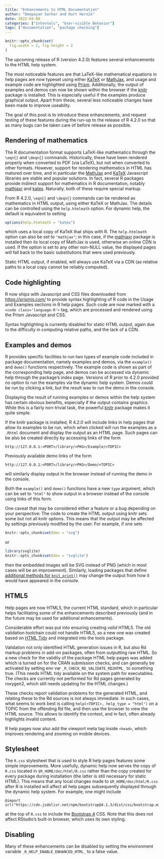 ```yaml
---
title: "Enhancements to HTML Documentation"
author: "Deepayan Sarkar and Kurt Hornik"
date: 2022-04-08
categories: ["Internals", "User-visible Behavior"]
tags: ["documentation", "package checking"]
---
```


```r
knitr::opts_chunk$set(
  fig.width = 2, fig.height = 2
)
```

The upcoming release of R (version 4.2.0) features several
enhancements to the HTML help system.

The most noticeable features are that LaTeX-like mathematical
equations in help pages are now typeset using either
[KaTeX](https://katex.org) or [MathJax](https://www.mathjax.org), and
usage and example code are highlighted using
[Prism](https://prismjs.com). Additionally, the output of examples and
demos can now be shown within the browser if the
[knitr](https://cran.r-project.org/package=knitr) package is
installed. This is especially useful if the examples produce graphical
output. Apart from these, several less noticeable changes have been
made to improve useablity.

The goal of this post is to introduce these enhancements, and
request testing of these features during the run-up to the release of
R 4.2.0 so that as many bugs can be taken care of before release as possible.

## Rendering of mathematics

The R documentation format supports LaTeX-like mathematics through the
`\eqn{}` and `\deqn{}` commands. Historically, these have been
rendered properly when converted to PDF (via LaTeX), but not when
converted to other formats. However, support for rendering mathematics
in HTML has matured over time, and in particular the
[MathJax](https://www.mathjax.org) and [KaTeX](https://katex.org)
Javascript libraries are stable and popular solutions. In fact,
several R packages provide indirect support for mathematics in R
documentation, notably
[mathjaxr](https://cran.r-project.org/package=mathjaxr) and
[katex](https://cran.r-project.org/package=katex). Naturally, both of
these require special markup.

From R 4.2.0, `\eqn{}` and `\deqn{}` commands can be rendered as
mathematics in HTML output, using either KaTeX or MathJax. The details
can be controlled using the `help.htmlmath` option. For dynamic help,
the default is equivalent to setting

```r
options(help.htmlmath = "katex")
```

which uses a local copy of KaTeX that ships with R. The
`help.htmlmath` option can also be set to `"mathjax"`; in this case,
if the [mathjaxr](https://cran.r-project.org/package=mathjaxr) package
is installed then its local copy of MathJax is used, otherwise an
online CDN is used. If the option is set to any other non-NULL value,
the displayed pages will fall back to the basic substitutions that
were used previously.

Static HTML output, if enabled, will always use KaTeX via a CDN (as
relative paths to a local copy cannot be reliably computed).

## Code highlighting

R now ships with Javascript and CSS files downloaded from
<https://prismjs.com/> to provide syntax highlighting of R code in the
Usage and Examples sections in R help pages. Such code are now marked
with a `<code class='language-R'>` tag, which are processed and
rendered using the Prism Javascript and CSS.

Syntax highlighting is currently disabled for static HTML output,
again due to the difficulty in computing relative paths, and the lack
of a CDN.

## Examples and demos

R provides specific facilities to run two types of example code
included in package documentation, namely examples and demos, via the
`example()` and `demo()` functions respectively. The example code is
shown as part of the corresponding help page, and demos can be
accessed via dynamic help through the package's index page. Versions
of R prior to 4.2.0 provided no option to run the examples via the
dynamic help system. Demos could be run by clicking a link, but the
result was to run the demo in the console.

Displaying the result of running examples or demos within the help
system has certain obvious benefits, especially if the output contains
graphics. While this is a fairly non-trivial task, the powerful
[knitr](https://cran.r-project.org/package=mathjaxr) package makes it
quite simple. 

If the knitr package is installed, R 4.2.0 will include links in help
pages that allow its examples to be run, which when clicked will run
the examples as a `.Rhtml` document and display the output as an HTML
page. Such pages can be also be created directly by accessing links of
the form

```
http://127.0.0.1:<PORT>/library/<PKG>/Example/<TOPIC>
```

Previously available demo links of the form

```
http://127.0.0.1:<PORT>/library/<PKG>/Demo/<TOPIC>
```

will similarly display output in the browser instead of running the
demo in the console. 

Both the `example()` and `demo()` functions have a new `type` argument,
which can be set to `"html"` to show output in a browser instead of
the console using links of this form.

One caveat that may be considered either a feature or a bug depending
on your perspective: The code to create the HTML output using knitr
sets some but not all knitr options. This means that the output may be
affected by settings previously modified by the user. For example, if
one sets

```r
knitr::opts_chunk$set(dev = "svg")
```

or

```r
library(svglite)
knitr::opts_chunk$set(dev = "svglite")
```

then the embedded images will be SVG instead of PNG (which in most
cases will be an improvement). Similarly, loading packages that define
[additional methods for
`knit_print()`](https://cran.r-project.org/package=knitr/vignettes/knit_print.html)
may change the output from how it would have appeared in the console.


## HTML5

Help pages are now HTML5, the current HTML standard, which in particular
helps facilitating some of the enhancements described previously (and in
the future may be used for additional enhancements).

Considerable effort was put into ensuring creating *valid* HTML5.  The
old validation toolchain could not handle HTML5, so a new one was
created based on [HTML Tidy](https://www.html-tidy.org/) and integrated
into the tools package.

Validation not only identified HTML generation issues in R, but also Rd
markup problems in add-on packages, often from outputting raw HTML.  So
a new check for the validity of the package HTML help pages was added
which is turned on for the CRAN submission checks, and can generally be
activated by setting env var `_R_CHECK_RD_VALIDATE_RD2HTML_` to
something true.  (This needs HTML tidy available on the system path for
executables.  The checks are currently not performed for Rd pages
generated by roxygen2, which still needs updating for the HTML changes.)

These checks report validation problems for the generated HTML, and
relating these to the Rd sources is not always immediate.  In such
cases, what seems to work best is calling `help(<TOPIC>, help_type =
"html")` on a TOPIC from the offending Rd file, and then use the browser
to view the HTML source.  This allows to identify the context, and in
fact, often already highlights invalid content.

R help pages now also add the viewport meta tag inside `<head>`, which
improves rendering and zooming on mobile devices.


## Stylesheet

The `R.css` stylesheet that is used to style R help pages features
some simple improvements.  More usefully, dynamic help now serves the
copy of `R.css` located in `$R_HOME/doc/html/R.css` rather than the
copy created for every package during installation (the latter is
still necessary for static HTML). This means that any local changes
made to `$R_HOME/doc/html/R.css` after R is installed will affect all
help pages subsequently displayed through the dynamic help system. For
example, one might include

```
@import url("https://cdn.jsdelivr.net/npm/bootstrap@4.1.3/dist/css/bootstrap.min.css");
```

at the top of `R.css` to include the [Bootstrap
4](https://getbootstrap.com/docs/4.1/getting-started/introduction/)
CSS. Note that this does not affect RStudio's built-in browser, which
uses its own styling.


## Disabling

Many of these enhancements can be disabled by setting the environment
variable `_R_HELP_ENABLE_ENHANCED_HTML_` to a false value.



